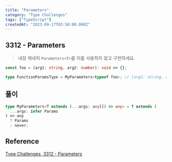 ```yaml
---
title: "Parameters"
category: "Type Challenges"
tags: ["TypeScript"]
createdAt: "2023-09-17T03:50:00.000Z"
---
```


## **3312 - Parameters**

> 내장 제네릭 `Parameters<T>`를 이를 사용하지 않고 구현하세요.

```typescript
const foo = (arg1: string, arg2: number): void => {};

type FunctionParamsType = MyParameters<typeof foo>; // [arg1: string, arg2: number]
```

## **풀이**

```typescript
type MyParameters<T extends (...args: any[]) => any> = T extends (
  ...args: infer Params
) => any
  ? Params
  : never;
```

## Reference

[Type Challenges, 3312 - Parameters](https://github.com/type-challenges/type-challenges/blob/main/questions/03312-easy-parameters/README.ko.md)
